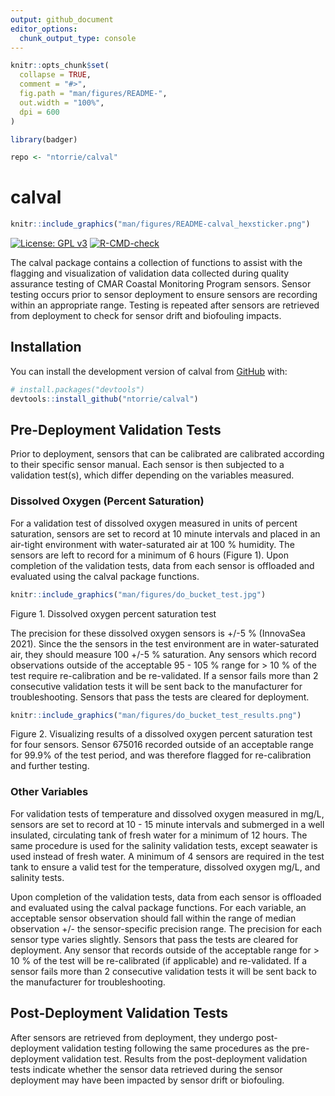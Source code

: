```yaml
---
output: github_document
editor_options: 
  chunk_output_type: console
---
```


<!-- README.md is generated from README.Rmd. Please edit that file -->

```r
knitr::opts_chunk$set(
  collapse = TRUE,
  comment = "#>",
  fig.path = "man/figures/README-",
  out.width = "100%",
  dpi = 600
)

library(badger)

repo <- "ntorrie/calval"
```

# calval

```r
knitr::include_graphics("man/figures/README-calval_hexsticker.png")
```


<!-- badges: start -->
[![License: GPL v3](https://img.shields.io/badge/License-GPLv3-blue.svg)](https://www.gnu.org/licenses/gpl-3.0)
[![R-CMD-check](https://github.com/ntorrie/calval/actions/workflows/R-CMD-check.yaml/badge.svg)](https://github.com/ntorrie/calval/actions/workflows/R-CMD-check.yaml)
<!-- badges: end -->

The calval package contains a collection of functions to assist with the flagging and visualization of validation data collected during quality assurance testing of CMAR Coastal Monitoring Program sensors. Sensor testing occurs prior to sensor deployment to ensure sensors are recording within an appropriate range. Testing is repeated after sensors are retrieved from deployment to check for sensor drift and biofouling impacts. 

## Installation

You can install the development version of calval from [GitHub](https://github.com/) with:

``` r
# install.packages("devtools")
devtools::install_github("ntorrie/calval")
```

## Pre-Deployment Validation Tests
Prior to deployment, sensors that can be calibrated are calibrated according to their specific sensor manual. Each sensor is then subjected to a validation test(s), which differ depending on the variables measured.

### Dissolved Oxygen (Percent Saturation)
For a validation test of dissolved oxygen measured in units of percent saturation, sensors are set to record at 10 minute intervals and placed in an air-tight environment with water-saturated air at 100 % humidity. The sensors are left to record for a minimum of 6 hours (Figure 1). Upon completion of the validation tests, data from each sensor is offloaded and evaluated using the calval package functions.

```r
knitr::include_graphics("man/figures/do_bucket_test.jpg")
```
Figure 1. Dissolved oxygen percent saturation test
<br>

The precision for these dissolved oxygen sensors is +/-5 % (InnovaSea 2021). Since the the sensors in the test environment are in water-saturated air, they should measure 100 +/-5 % saturation. Any sensors which record observations outside of the acceptable 95 - 105 % range for > 10 % of the test require re-calibration and be re-validated. If a sensor fails more than 2 consecutive validation tests it will be sent back to the manufacturer for troubleshooting. Sensors that pass the tests are cleared for deployment. 


```r
knitr::include_graphics("man/figures/do_bucket_test_results.png")
```
Figure 2. Visualizing results of a dissolved oxygen percent saturation test for four sensors. Sensor 675016 recorded outside of an acceptable range for 99.9% of the test period, and was therefore flagged for re-calibration and further testing.

### Other Variables
For validation tests of temperature and dissolved oxygen measured in mg/L, sensors are set to record at 10 - 15 minute intervals and submerged in a well insulated, circulating tank of fresh water for a minimum of 12 hours. The same procedure is used for the salinity validation tests, except seawater is used instead of fresh water. A minimum of 4 sensors are required in the test tank to ensure a valid test for the temperature, dissolved oxygen mg/L, and salinity tests. 

Upon completion of the validation tests, data from each sensor is offloaded and evaluated using the calval package functions. For each variable, an acceptable sensor observation should fall within the range of median observation +/- the sensor-specific precision range. The precision for each sensor type varies slightly. Sensors that pass the tests are cleared for deployment. Any sensor that records outside of the acceptable range for > 10 % of the test will be re-calibrated (if applicable) and re-validated. If a sensor fails more than 2 consecutive validation tests it will be sent back to the manufacturer for troubleshooting.

## Post-Deployment Validation Tests
After sensors are retrieved from deployment, they undergo post-deployment validation testing following the same procedures as the pre-deployment validation test. Results from the post-deployment validation tests indicate whether the sensor data retrieved during the sensor deployment may have been impacted by sensor drift or biofouling.

